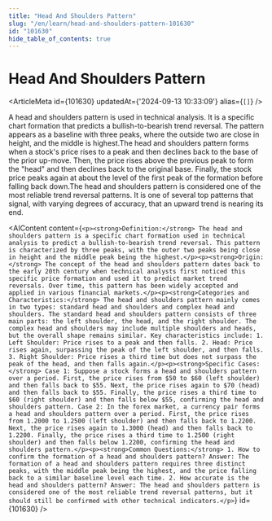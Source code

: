 ```yaml
---
title: "Head And Shoulders Pattern"
slug: "/en/learn/head-and-shoulders-pattern-101630"
id: "101630"
hide_table_of_contents: true
---
```



# Head And Shoulders Pattern

<ArticleMeta id={101630} updatedAt={'2024-09-13 10:33:09'} alias={`[]`} />
<div className='border-solid border-b border-t-0 my-4 border-[var(--ifm-color-gray-300)]' />

A head and shoulders pattern is used in technical analysis. It is a specific chart formation that predicts a bullish-to-bearish trend reversal. The pattern appears as a baseline with three peaks, where the outside two are close in height, and the middle is highest.The head and shoulders pattern forms when a stock's price rises to a peak and then declines back to the base of the prior up-move. Then, the price rises above the previous peak to form the "head" and then declines back to the original base. Finally, the stock price peaks again at about the level of the first peak of the formation before falling back down.The head and shoulders pattern is considered one of the most reliable trend reversal patterns. It is one of several top patterns that signal, with varying degrees of accuracy, that an upward trend is nearing its end.

<AIContent content={`<p><strong>Definition:</strong> The head and shoulders pattern is a specific chart formation used in technical analysis to predict a bullish-to-bearish trend reversal. This pattern is characterized by three peaks, with the outer two peaks being close in height and the middle peak being the highest.</p><p><strong>Origin:</strong> The concept of the head and shoulders pattern dates back to the early 20th century when technical analysts first noticed this specific price formation and used it to predict market trend reversals. Over time, this pattern has been widely accepted and applied in various financial markets.</p><p><strong>Categories and Characteristics:</strong> The head and shoulders pattern mainly comes in two types: standard head and shoulders and complex head and shoulders. The standard head and shoulders pattern consists of three main parts: the left shoulder, the head, and the right shoulder. The complex head and shoulders may include multiple shoulders and heads, but the overall shape remains similar. Key characteristics include: 1. Left Shoulder: Price rises to a peak and then falls. 2. Head: Price rises again, surpassing the peak of the left shoulder, and then falls. 3. Right Shoulder: Price rises a third time but does not surpass the peak of the head, and then falls again.</p><p><strong>Specific Cases:</strong> Case 1: Suppose a stock forms a head and shoulders pattern over a period. First, the price rises from $50 to $60 (left shoulder) and then falls back to $55. Next, the price rises again to $70 (head) and then falls back to $55. Finally, the price rises a third time to $60 (right shoulder) and then falls below $55, confirming the head and shoulders pattern. Case 2: In the forex market, a currency pair forms a head and shoulders pattern over a period. First, the price rises from 1.2000 to 1.2500 (left shoulder) and then falls back to 1.2200. Next, the price rises again to 1.3000 (head) and then falls back to 1.2200. Finally, the price rises a third time to 1.2500 (right shoulder) and then falls below 1.2200, confirming the head and shoulders pattern.</p><p><strong>Common Questions:</strong> 1. How to confirm the formation of a head and shoulders pattern? Answer: The formation of a head and shoulders pattern requires three distinct peaks, with the middle peak being the highest, and the price falling back to a similar baseline level each time. 2. How accurate is the head and shoulders pattern? Answer: The head and shoulders pattern is considered one of the most reliable trend reversal patterns, but it should still be confirmed with other technical indicators.</p>`} id={101630} />
